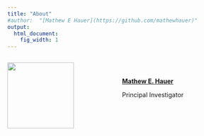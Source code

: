 ```yaml
---
title: "About"
#author:  "[Mathew E Hauer](https://github.com/mathewhauer)"
output:
  html_document:
    fig_width: 1
---
```


<!---From http://stackoverflow.com/questions/31753897/2-column-section-in-r-markdown:
Put in your css file or directly in rmarkdown--->
<style>
  .col2 {
    columns: 2 200px;         /* number of columns and width in pixels*/
    -webkit-columns: 2 200px; /* chrome, safari */
    -moz-columns: 2 200px;    /* firefox */
  }
</style>

<div class="col2">
[![](images/headshot.png){width=150px}](mathew-hauer.html)

<br>
<br>



[**Mathew E. Hauer**](mathew-hauer.html)

Principal Investigator
</div>

